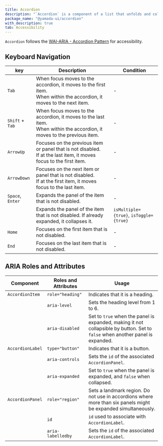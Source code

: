 ```yaml
---
title: Accordion
description: "`Accordion` is a component of a list that unfolds and collapses information."
package_name: "@yamada-ui/accordion"
with_description: true
tab: Accessibility
---
```


`Accordion` follows the [WAI-ARIA - Accordion Pattern](https://www.w3.org/WAI/ARIA/apg/patterns/accordion/) for accessibility.

## Keyboard Navigation

| key              | Description                                                                                                                   | Condition                              |
| ---------------- | ----------------------------------------------------------------------------------------------------------------------------- | -------------------------------------- |
| `Tab`            | When focus moves to the accordion, it moves to the first item. <br/> When within the accordion, it moves to the next item.    | -                                      |
| `Shift` + `Tab`  | When focus moves to the accordion, it moves to the last item. <br/> When within the accordion, it moves to the previous item. | -                                      |
| `ArrowUp`        | Focuses on the previous item or panel that is not disabled. <br/> If at the last item, it moves focus to the first item.      | -                                      |
| `ArrowDown`      | Focuses on the next item or panel that is not disabled. <br/> If at the first item, it moves focus to the last item.          | -                                      |
| `Space`, `Enter` | Expands the panel of the item that is not disabled.                                                                           | -                                      |
|                  | Expands the panel of the item that is not disabled. If already expanded, it collapses it.                                     | `isMultiple={true}`, `isToggle={true}` |
| `Home`           | Focuses on the first item that is not disabled.                                                                               | -                                      |
| `End`            | Focuses on the last item that is not disabled.                                                                                | -                                      |

## ARIA Roles and Attributes

| Component        | Roles and Attributes | Usage                                                                                                                         |
| ---------------- | -------------------- | ----------------------------------------------------------------------------------------------------------------------------- |
| `AccordionItem`  | `role="heading"`     | Indicates that it is a heading.                                                                                               |
|                  | `aria-level`         | Sets the heading level from 1 to 6.                                                                                           |
|                  | `aria-disabled`      | Set to `true` when the panel is expanded, making it not collapsible by button. Set to `false` when another panel is expanded. |
| `AccordionLabel` | `type="button"`      | Indicates that it is a button.                                                                                                |
|                  | `aria-controls`      | Sets the `id` of the associated `AccordionPanel`.                                                                             |
|                  | `aria-expanded`      | Set to `true` when the panel is expanded, and `false` when collapsed.                                                         |
| `AccordionPanel` | `role="region"`      | Sets a landmark region. Do not use in accordions where more than six panels might be expanded simultaneously.                 |
|                  | `id`                 | `id` used to associate with `AccordionLabel`.                                                                                 |
|                  | `aria-labelledby`    | Sets the `id` of the associated `AccordionLabel`.                                                                             |
